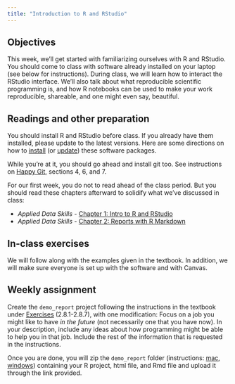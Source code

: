 ```yaml
---
title: "Introduction to R and RStudio"
---
```


## Objectives

This week, we'll get started with familiarizing ourselves with R and RStudio. You should come to class with software already installed on your laptop (see below for instructions). During class, we will learn how to interact the RStudio interface. We'll also talk about what reproducible scientific programming is, and how R notebooks can be used to make your work reproducible, shareable, and one might even say, beautiful.

## Readings and other preparation

You should install R and RStudio before class. If you already have them installed, please update to the latest versions. Here are some directions on how to [install](https://psyteachr.github.io/ads-v3/app-installing-r.html) (or [update](https://psyteachr.github.io/ads-v3/app-updating-r.html)) these software packages.

While you're at it, you should go ahead and install git too. See instructions on [Happy Git](https://happygitwithr.com/install-git), sections 4, 6, and 7.

For our first week, you do not to read ahead of the class period. But you should read these chapters afterward to solidify what we've discussed in class:

-   *Applied Data Skills -* [Chapter 1: Intro to R and RStudio](https://psyteachr.github.io/ads-v3/01-intro.html)
-   *Applied Data Skills -* [Chapter 2: Reports with R Markdown](https://psyteachr.github.io/ads-v3/02-reports.html)

## In-class exercises

We will follow along with the examples given in the textbook. In addition, we will make sure everyone is set up with the software and with Canvas.

## Weekly assignment

Create the `demo_report` project following the instructions in the textbook under [Exercises](https://psyteachr.github.io/ads-v3/02-reports.html#sec-exercises-reports) (2.8.1-2.8.7), with one modification: Focus on a job you might like to have *in the future* (not necessarily one that you have now). In your description, include any ideas about how programming might be able to help you in that job. Include the rest of the information that is requested in the instructions.

Once you are done, you will zip the `demo_report` folder (instructions: [mac](https://support.apple.com/guide/mac-help/zip-and-unzip-files-and-folders-on-mac-mchlp2528/mac), [windows](https://support.microsoft.com/en-us/windows/zip-and-unzip-files-8d28fa72-f2f9-712f-67df-f80cf89fd4e5)) containing your R project, html file, and Rmd file and upload it through the link provided.
